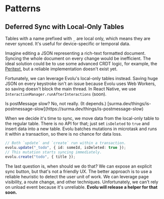 
# Patterns

## Deferred Sync with Local-Only Tables

Tables with a name prefixed with `_` are local only, which means they are never
synced. It's useful for device-specific or temporal data.

Imagine editing a JSON representing a rich-text formatted document. Syncing the
whole document on every change would be inefficient. The ideal solution could
be to use some advanced CRDT logic, for example, the
[Peritext](https://www.inkandswitch.com/peritext), but a reliable implementation
doesn't exist yet.

Fortunately, we can leverage Evolu's local-only tables instead. Saving huge
JSON on every keystroke isn't an issue because Evolu uses Web Workers,
so saving doesn't block the main thread. In React Native, we use
`InteractionManager.runAfterInteractions` (soon).

<Callout>
  Is postMessage slow? No, not really. (It depends.)
  [surma.dev/things/is-postmessage-slow](https://surma.dev/things/is-postmessage-slow)
</Callout>

When we decide it's time to sync, we move data from the local-only table to the
regular table. There is no API for that; just set `isDeleted` to `true` and insert
data into a new table. Evolu batches mutations in microtask and runs it within a
transaction, so there is no chance for data loss.

```ts
// Both `update` and `create` run within a transaction.
evolu.update("_todo", { id: someId, isDeleted: true });
// This mutation starts syncing immediately.
evolu.create("todo", { title });
```

The last question is, when should we do that? We can expose an explicit sync
button, but that's not a friendly UX. The better approach is to use a reliable
heuristic to detect the user unit of work. We can leverage page visibility,
a route change, and other techniques. Unfortunately, we can't rely on unload
event because it's unreliable. **Evolu will release a helper for that soon.**
